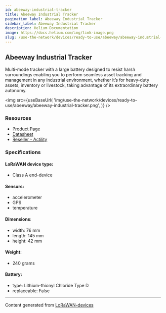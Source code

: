 ```yaml
---
id: abeeway-industrial-tracker
title: Abeeway Industrial Tracker
pagination_label: Abeeway Industrial Tracker
sidebar_label: Abeeway Industrial Tracker
description: Helium Documentation
image: https://docs.helium.com/img/link-image.png
slug: /use-the-network/devices/ready-to-use/abeeway/abeeway-industrial-tracker
---
```



## Abeeway Industrial Tracker

Multi-mode tracker with a large battery designed to resist harsh surroundings enabling you to
perform seamless asset tracking and management in any industrial environment, whether it’s for
heavy-duty assets, inventory or livestock, taking advantage of its extraordinary battery autonomy.

<img
  src={useBaseUrl(
    'img/use-the-network/devices/ready-to-use/abeeway/abeeway-industrial-tracker.png',
  )}
/>

### Resources

- [Product Page](https://www.abeeway.com/industrial-tracker/)
- [Datasheet](https://www.abeeway.com/wp-content/uploads/2023/05/Abeeway_Products_Industrial_2022-V1.6.pdf)
- [Reseller - Actility](https://market.thingpark.com/abeeway-industrial-tracker-v2.html)

### Specifications

#### LoRaWAN device type:

- Class A end-device

#### Sensors:

- accelerometer
- GPS
- temperature

#### Dimensions:

- width: 76 mm
- length: 145 mm
- height: 42 mm

#### Weight:

- 240 grams

#### Battery:

- type: Lithium-thionyl Chloride Type D
- replaceable: False

---

Content generated from [LoRaWAN-devices](https://github.com/TheThingsNetwork/lorawan-devices)
